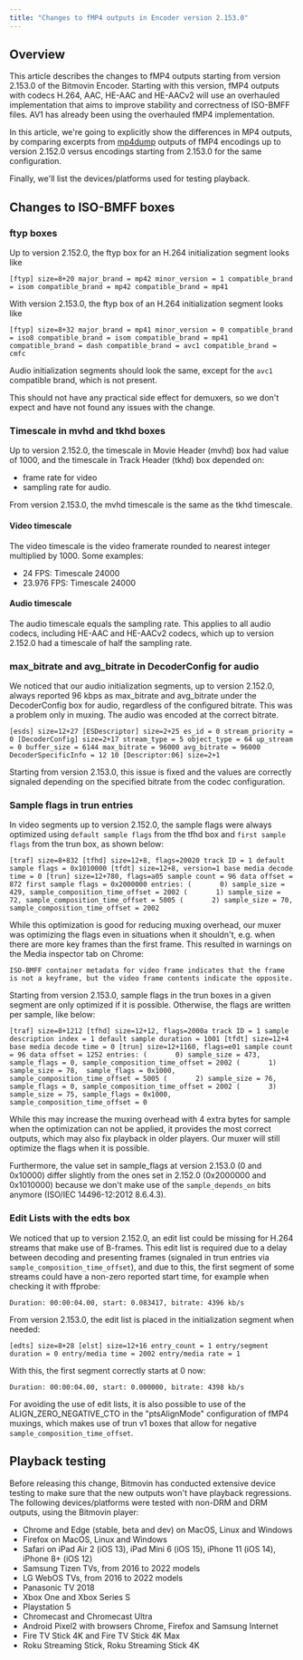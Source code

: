 ```yaml
---
title: "Changes to fMP4 outputs in Encoder version 2.153.0"
---
```


## Overview

This article describes the changes to fMP4 outputs starting from version 2.153.0 of the Bitmovin Encoder. Starting with this version, fMP4 outputs with codecs H.264, AAC, HE-AAC and HE-AACv2 will use an overhauled implementation that aims to improve stability and correctness of ISO-BMFF files. AV1 has already been using the overhauled fMP4 implementation.

In this article, we're going to explicitly show the differences in MP4 outputs, by comparing excerpts from [mp4dump](https://www.bento4.com/documentation/mp4dump/) outputs of fMP4 encodings up to version 2.152.0 versus encodings starting from 2.153.0 for the same configuration.

Finally, we'll list the devices/platforms used for testing playback.

## Changes to ISO-BMFF boxes

### ftyp boxes

Up to version 2.152.0, the ftyp box for an H.264 initialization segment looks like

`[ftyp] size=8+20
  major_brand = mp42
  minor_version = 1
  compatible_brand = isom
  compatible_brand = mp42
  compatible_brand = mp41
`

With version 2.153.0, the ftyp box of an H.264 initialization segment looks like

`[ftyp] size=8+32
  major_brand = mp41
  minor_version = 0
  compatible_brand = iso8
  compatible_brand = isom
  compatible_brand = mp41
  compatible_brand = dash
  compatible_brand = avc1
  compatible_brand = cmfc
`

Audio initialization segments should look the same, except for the `avc1` compatible brand, which is not present.

This should not have any practical side effect for demuxers, so we don't expect and have not found any issues with the change.

### Timescale in mvhd and tkhd boxes

Up to version 2.152.0, the timescale in Movie Header (mvhd) box had value of 1000, and the timescale in Track Header (tkhd) box depended on:

* frame rate for video
* sampling rate for audio.

From version 2.153.0, the mvhd timescale is the same as the tkhd timescale.

#### Video timescale

The video timescale is the video framerate rounded to nearest integer multiplied by 1000\. Some examples:

* 24 FPS: Timescale 24000
* 23.976 FPS: Timescale 24000

#### Audio timescale

The audio timescale equals the sampling rate. This applies to all audio codecs, including HE-AAC and HE-AACv2 codecs, which up to version 2.152.0 had a timescale of half the sampling rate.

### max\_bitrate and avg\_bitrate in DecoderConfig for audio

We noticed that our audio initialization segments, up to version 2.152.0, always reported 96 kbps as max\_bitrate and avg\_bitrate under the DecoderConfig box for audio, regardless of the configured bitrate. This was a problem only in muxing. The audio was encoded at the correct bitrate.

`[esds] size=12+27
  [ESDescriptor] size=2+25
    es_id = 0
    stream_priority = 0
    [DecoderConfig] size=2+17
    stream_type = 5
    object_type = 64
    up_stream = 0
    buffer_size = 6144
    max_bitrate = 96000
    avg_bitrate = 96000
    DecoderSpecificInfo = 12 10
    [Descriptor:06] size=2+1
`

Starting from version 2.153.0, this issue is fixed and the values are correctly signaled depending on the specified bitrate from the codec configuration.

### Sample flags in trun entries

In video segments up to version 2.152.0, the sample flags were always optimized using `default sample flags` from the tfhd box and `first sample flags` from the trun box, as shown below:

`[traf] size=8+832
    [tfhd] size=12+8, flags=20020
      track ID = 1
      default sample flags = 0x1010000
    [tfdt] size=12+8, version=1
      base media decode time = 0
    [trun] size=12+780, flags=a05
      sample count = 96
      data offset = 872
      first sample flags = 0x2000000
      entries:
        (       0) sample_size = 429, sample_composition_time_offset = 2002
        (       1) sample_size = 72, sample_composition_time_offset = 5005
        (       2) sample_size = 70, sample_composition_time_offset = 2002
`

While this optimization is good for reducing muxing overhead, our muxer was optimizing the flags even in situations when it shouldn't, e.g. when there are more key frames than the first frame. This resulted in warnings on the Media inspector tab on Chrome:

`ISO-BMFF container metadata for video frame indicates that the frame is not a keyframe, but the video frame contents indicate the opposite.
`

Starting from version 2.153.0, sample flags in the trun boxes in a given segment are only optimized if it is possible. Otherwise, the flags are written per sample, like below:

`[traf] size=8+1212
    [tfhd] size=12+12, flags=2000a
      track ID = 1
      sample description index = 1
      default sample duration = 1001
    [tfdt] size=12+4
      base media decode time = 0
    [trun] size=12+1160, flags=e01
      sample count = 96
      data offset = 1252
      entries:
        (       0) sample_size = 473, sample_flags = 0, sample_composition_time_offset = 2002
        (       1) sample_size = 78,  sample_flags = 0x1000, sample_composition_time_offset = 5005
        (       2) sample_size = 76, sample_flags = 0, sample_composition_time_offset = 2002
        (       3) sample_size = 75, sample_flags = 0x1000, sample_composition_time_offset = 0
`

While this may increase the muxing overhead with 4 extra bytes for sample when the optimization can not be applied, it provides the most correct outputs, which may also fix playback in older players. Our muxer will still optimize the flags when it is possible.

Furthermore, the value set in sample\_flags at version 2.153.0 (0 and 0x10000) differ slightly from the ones set in 2.152.0 (0x2000000 and 0x1010000) because we don't make use of the `sample_depends_on` bits anymore (ISO/IEC 14496-12:2012 8.6.4.3).

### Edit Lists with the edts box

We noticed that up to version 2.152.0, an edit list could be missing for H.264 streams that make use of B-frames. This edit list is required due to a delay between decoding and presenting frames (signaled in trun entries via `sample_composition_time_offset`), and due to this, the first segment of some streams could have a non-zero reported start time, for example when checking it with ffprobe:

`Duration: 00:00:04.00, start: 0.083417, bitrate: 4396 kb/s
`

From version 2.153.0, the edit list is placed in the initialization segment when needed:

`[edts] size=8+28
  [elst] size=12+16
    entry_count = 1
    entry/segment duration = 0
    entry/media time = 2002
    entry/media rate = 1
`

With this, the first segment correctly starts at 0 now:

`Duration: 00:00:04.00, start: 0.000000, bitrate: 4398 kb/s
`

For avoiding the use of edit lists, it is also possible to use of the ALIGN\_ZERO\_NEGATIVE\_CTO in the "ptsAlignMode" configuration of fMP4 muxings, which makes use of trun v1 boxes that allow for negative `sample_composition_time_offset`.

## Playback testing

Before releasing this change, Bitmovin has conducted extensive device testing to make sure that the new outputs won't have playback regressions. The following devices/platforms were tested with non-DRM and DRM outputs, using the Bitmovin player:

* Chrome and Edge (stable, beta and dev) on MacOS, Linux and Windows
* Firefox on MacOS, Linux and Windows
* Safari on iPad Air 2 (iOS 13), iPad Mini 6 (iOS 15), iPhone 11 (iOS 14), iPhone 8+ (iOS 12)
* Samsung Tizen TVs, from 2016 to 2022 models
* LG WebOS TVs, from 2016 to 2022 models
* Panasonic TV 2018
* Xbox One and Xbox Series S
* Playstation 5
* Chromecast and Chromecast Ultra
* Android Pixel2 with browsers Chrome, Firefox and Samsung Internet
* Fire TV Stick 4K and Fire TV Stick 4K Max
* Roku Streaming Stick, Roku Streaming Stick 4K